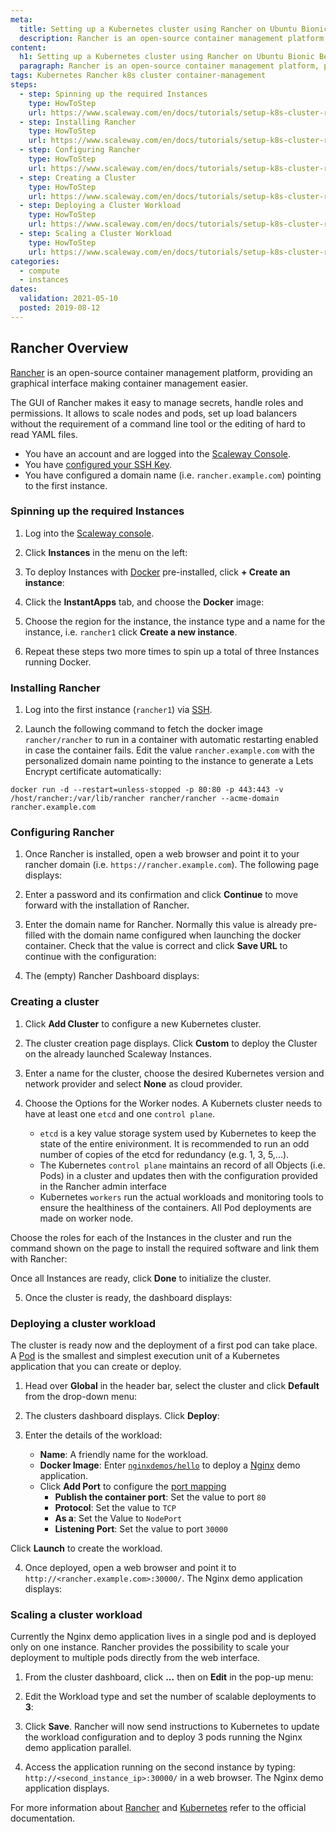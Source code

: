 ```yaml
---
meta:
  title: Setting up a Kubernetes cluster using Rancher on Ubuntu Bionic Beaver
  description: Rancher is an open-source container management platform, providing an graphical interface making container management easier.
content:
  h1: Setting up a Kubernetes cluster using Rancher on Ubuntu Bionic Beaver
  paragraph: Rancher is an open-source container management platform, providing an graphical interface making container management easier.
tags: Kubernetes Rancher k8s cluster container-management 
steps:
  - step: Spinning up the required Instances
    type: HowToStep
    url: https://www.scaleway.com/en/docs/tutorials/setup-k8s-cluster-rancher#-Spinning-up-the-required-instances
  - step: Installing Rancher
    type: HowToStep
    url: https://www.scaleway.com/en/docs/tutorials/setup-k8s-cluster-rancher#-Installing-Rancher
  - step: Configuring Rancher
    type: HowToStep
    url: https://www.scaleway.com/en/docs/tutorials/setup-k8s-cluster-rancher#-Configuring-Rancher
  - step: Creating a Cluster
    type: HowToStep
    url: https://www.scaleway.com/en/docs/tutorials/setup-k8s-cluster-rancher#-Creating-a-Cluster
  - step: Deploying a Cluster Workload
    type: HowToStep
    url: https://www.scaleway.com/en/docs/tutorials/setup-k8s-cluster-rancher#-Deploying-a-Cluster-Workload
  - step: Scaling a Cluster Workload
    type: HowToStep
    url: https://www.scaleway.com/en/docs/tutorials/setup-k8s-cluster-rancher#-Scaling-a-Cluster-Workload
categories:
  - compute
  - instances
dates:
  validation: 2021-05-10
  posted: 2019-08-12
---
```


## Rancher Overview

[Rancher](https://rancher.com/) is an open-source container management platform, providing an graphical interface making container management easier.

The GUI of Rancher makes it easy to manage secrets, handle roles and permissions. It allows to scale nodes and pods, set up load balancers without the requirement of a command line tool or the editing of hard to read YAML files.

<Message type="requirement">

- You have an account and are logged into the [Scaleway Console](https://console.scaleway.com).
- You have [configured your SSH Key](/console/my-project/how-to/create-ssh-key/).
- You have configured a domain name (i.e. `rancher.example.com`) pointing to the first instance.

</Message>

### Spinning up the required Instances

1. Log into the [Scaleway console](https://console.scaleway.com).

2. Click **Instances** in the menu on the left:

  <Lightbox src="scaleway-rancher_instances.png" alt="" />

3. To deploy Instances with [Docker](https://www.docker.com/) pre-installed, click **+ Create an instance**:

  <Lightbox src="scaleway-rancher_create_instance.png" alt="" />

4. Click the **InstantApps** tab, and choose the **Docker** image:

  <Lightbox src="scaleway-rancher_instant_apps.png" alt="" />

  <Lightbox src="scaleway-rancher_docker.png" alt="" />

5. Choose the region for the instance, the instance type and a name for the instance, i.e. `rancher1` click **Create a new instance**.

6. Repeat these steps two more times to spin up a total of three Instances running Docker.

### Installing Rancher

1. Log into the first instance (`rancher1`) via [SSH](/compute/instances/how-to/connect-to-instance/).

2. Launch the following command to fetch the docker image `rancher/rancher` to run in a container with automatic restarting enabled in case the container fails. Edit the value `rancher.example.com` with the personalized domain name pointing to the instance to generate a Lets Encrypt certificate automatically:

  ```
  docker run -d --restart=unless-stopped -p 80:80 -p 443:443 -v /host/rancher:/var/lib/rancher rancher/rancher --acme-domain rancher.example.com
  ```

### Configuring Rancher

1. Once Rancher is installed, open a web browser and point it to your rancher domain (i.e. `https://rancher.example.com`). The following page displays:

  <Lightbox src="scaleway-rancher_password.png" alt="" />

2. Enter a password and its confirmation and click **Continue** to move forward with the installation of Rancher.

3. Enter the domain name for Rancher. Normally this value is already pre-filled with the domain name configured when launching the docker container. Check that the value is correct and click **Save URL** to continue with the configuration:

  <Lightbox src="scaleway-rancher_domain.png" alt="" />

4. The (empty) Rancher Dashboard displays:

  <Lightbox src="scaleway-rancher_dashboard_empty.png" alt="" />

### Creating a cluster

1. Click **Add Cluster** to configure a new Kubernetes cluster.

2. The cluster creation page displays. Click **Custom** to deploy the Cluster on the already launched Scaleway Instances.

  <Lightbox src="scaleway-rancher_add_cluster.png" alt="" />

3. Enter a name for the cluster, choose the desired Kubernetes version and network provider and select **None** as cloud provider.

  <Lightbox src="scaleway-rancher_cluster_options.png" alt="" />

4. Choose the Options for the Worker nodes. A Kubernets cluster needs to have at least one `etcd` and one `control plane`.

    - `etcd` is a key value storage system used by Kubernetes to keep the state of the entire enivironment. It is recommended to run an odd number of copies of the etcd for redundancy (e.g. 1, 3, 5,...).
    - The Kubernetes `control plane` maintains an record of all Objects (i.e. Pods) in a cluster and updates then with the configuration provided in the Rancher admin interface
    - Kubernetes `workers` run the actual workloads and monitoring tools to ensure the healthiness of the containers. All Pod deployments are made on worker node.

  Choose the roles for each of the Instances in the cluster and run the command shown on the page to install the required software and link them with Rancher:

  <Lightbox src="scaleway-rancher_node_run.png" alt="" />

  Once all Instances are ready, click **Done** to initialize the cluster.

5. Once the cluster is ready, the dashboard displays:

  <Lightbox src="scaleway-rancher_dashboard.png" alt="" />

### Deploying a cluster workload

The cluster is ready now and the deployment of a first pod can take place. A [Pod](https://kubernetes.io/docs/concepts/workloads/pods/pod-overview/) is the smallest and simplest execution unit of a Kubernetes application that you can create or deploy.

1. Head over **Global** in the header bar, select the cluster and click **Default** from the drop-down menu:

  <Lightbox src="scaleway-rancher_dashboard.png" alt="" />

2. The clusters dashboard displays. Click **Deploy**:

  <Lightbox src="scaleway-rancher_menu.png" alt="" />

3. Enter the details of the workload:

    - **Name**: A friendly name for the workload.
    - **Docker Image**: Enter [`nginxdemos/hello`](https://hub.docker.com/r/nginxdemos/hello/) to deploy a [Nginx](http://nginx.org/) demo application.
    - Click **Add Port** to configure the [port mapping](https://en.wikipedia.org/wiki/Port_forwarding)
      - **Publish the container port**: Set the value to port `80`
      - **Protocol**: Set the value to `TCP`
      - **As a**: Set the Value to `NodePort`
      - **Listening Port**: Set the value to port `30000`

  <Lightbox src="scaleway-deploy_workload.png" alt="" />

  Click **Launch** to create the workload.

4. Once deployed, open a web browser and point it to `http://<rancher.example.com>:30000/`. The Nginx demo application displays:

  <Lightbox src="scaleway-nginx_demo_app.png" alt="" />

### Scaling a cluster workload

Currently the Nginx demo application lives in a single pod and is deployed only on one instance. Rancher provides the possibility to scale your deployment to multiple pods directly from the web interface.

1. From the cluster dashboard, click **...** then on **Edit** in the pop-up menu:

  <Lightbox src="scaleway-workload_edit.png" alt="" />

2. Edit the Workload type and set the number of scalable deployments to **3**:

  <Lightbox src="scaleway-upgrade_service.png" alt="" />

3. Click **Save**. Rancher will now send instructions to Kubernetes to update the workload configuration and to deploy 3 pods running the Nginx demo application parallel.

  <Lightbox src="scaleway-workload_updated.png" alt="" />

4. Access the application running on the second instance by typing: `http://<second_instance_ip>:30000/` in a web browser. The Nginx demo application displays.

For more information about [Rancher](https://rancher.com/docs/rancher/v2.x/en/) and [Kubernetes](https://kubernetes.io/docs/home/) refer to the official documentation.
